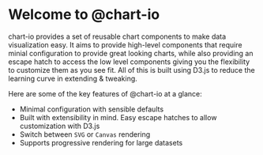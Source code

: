 
<Meta title="Introduction" />

# Welcome to @chart-io

chart-io provides a set of reusable chart components to make data visualization easy. It aims to provide high-level components that require minial configuration to provide great looking charts, while also providing an escape hatch to access the low level components giving you the flexibility to customize them as you see fit. All of this is built using D3.js to reduce the learning curve in extending & tweaking.

Here are some of the key features of @chart-io at a glance:

-   Minimal configuration with sensible defaults
-   Built with extensibility in mind. Easy escape hatches to allow customization with D3.js
-   Switch between `SVG` or `Canvas` rendering
-   Supports progressive rendering for large datasets
